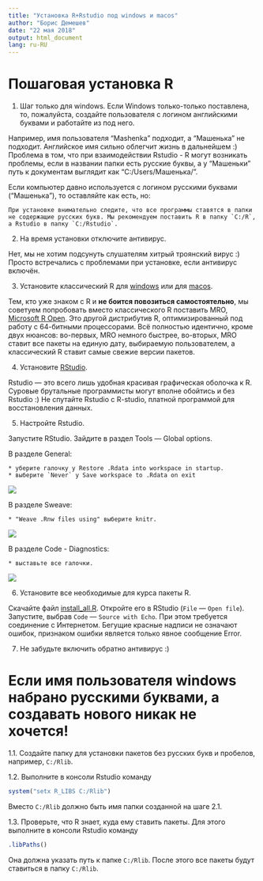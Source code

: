 ```yaml
---
title: "Установка R+Rstudio под windows и macos"
author: "Борис Демешев"
date: "22 мая 2018"
output: html_document
lang: ru-RU
---
```


# Пошаговая установка R

1. Шаг только для windows. Если Windows только-только поставлена, то, пожалуйста, создайте пользователя с логином английскими буквами и работайте из под него.

Например, имя пользователя "Mashenka" подходит, а "Машенька" не подходит. Английское имя сильно облегчит жизнь в дальнейшем :) Проблема в том, что при взаимодействии Rstudio - R могут возникать проблемы, если в названии папки есть русские буквы, а у "Машеньки" путь к документам выглядит как "C:/Users/Машенька/".

Если компьютер давно используется с логином русскими буквами ("Машенька"), то оставляйте как есть, но:

    При установке внимательно следите, что все программы ставятся в папки не содержащие русских букв. Мы рекомендуем поставить R в папку `C:/R`, а Rstudio в папку `C:/Rstudio`.

2. На время установки отключите антивирус.

Нет, мы не хотим подсунуть слушателям хитрый троянский вирус :) Просто встречались с проблемами при установке, если антивирус включён.

3. Установите классический R для [windows](https://cran.r-project.org/bin/windows/base/) или для [macos](https://cran.r-project.org/bin/macosx/).

Тем, кто уже знаком с R и **не боится повозиться самостоятельно**, мы советуем попробовать вместо классического R поставить MRO, [Microsoft R Open](https://mran.microsoft.com/open/). Это другой дистрибутив R, оптимизированный под работу с 64-битными процессорами. Всё полностью идентично, кроме двух нюансов: во-первых, MRO немного быстрее, во-вторых, MRO ставит все пакеты на единую дату, выбираемую пользователем, а классический R ставит самые свежие версии пакетов.

4. Установите [RStudio](https://www.rstudio.com/products/rstudio/download/#download).

Rstudio — это всего лишь удобная красивая графическая оболочка к R. Суровые брутальные программисты могут вполне обойтись и без Rstudio :) Не спутайте Rstudio с R-studio, платной программой для восстановления данных.

5. Настройте Rstudio.

Запустите RStudio. Зайдите в раздел Tools --- Global options.

В разделе General:

    * уберите галочку у Restore .Rdata into workspace in startup.
    * выберите `Never` у Save workspace to .Rdata on exit

![](options_general.png)

В разделе Sweave:

    * "Weave .Rnw files using" выберите knitr.
![](options_sweave.png)

В разделе Code - Diagnostics:

    * выставьте все галочки.

![](options_diagnostics.png)

6. Установите все необходимые для курса пакеты R.

Скачайте файл [install_all.R](https://github.com/bdemeshev/coursera_metrics/raw/master/install_all.R). Откройте его в RStudio (`File` --- `Open file`). Запустите, выбрав `Code` --- `Source with Echo`. При этом требуется соединение с Интернетом. Бегущие красные надписи не означают ошибок, признаком ошибки является только явное сообщение Error.

7. Не забудьте включить обратно антивирус :)


# Если имя пользователя windows набрано русскими буквами, а создавать нового никак не хочется!

1.1. Создайте папку для установки пакетов без русских букв и пробелов, например, `C:/Rlib`.

1.2. Выполните в консоли Rstudio команду
```r
system("setx R_LIBS C:/Rlib")
```
<!--
2.2. Запустите командную строку Windows. Для этого можно нажать кнопку "Пуск", кликнуть "Выполнить", набрать "cmd" и нажать "ok".

2.3. В командной строке выполните
```bash
setx R_LIBS C:/Rlib
```
-->

Вместо `C:/Rlib` должно быть имя папки созданной на шаге 2.1.

1.3. Проверьте, что R знает, куда ему ставить пакеты. Для этого выполните в консоли Rstudio команду

```r
.libPaths()
```

Она должна указать путь к папке `C:/Rlib`. После этого все пакеты будут ставиться в папку `C:/Rlib`.

<!--
1. В Tools - Global options - Packages:

    * уберите галочку с "Use secure download method for HTTP"
-->

